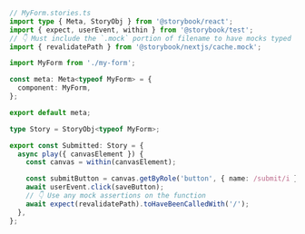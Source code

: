 ```ts
// MyForm.stories.ts
import type { Meta, StoryObj } from '@storybook/react';
import { expect, userEvent, within } from '@storybook/test';
// 👇 Must include the `.mock` portion of filename to have mocks typed correctly
import { revalidatePath } from '@storybook/nextjs/cache.mock';

import MyForm from './my-form';

const meta: Meta<typeof MyForm> = {
  component: MyForm,
};

export default meta;

type Story = StoryObj<typeof MyForm>;

export const Submitted: Story = {
  async play({ canvasElement }) {
    const canvas = within(canvasElement);

    const submitButton = canvas.getByRole('button', { name: /submit/i });
    await userEvent.click(saveButton);
    // 👇 Use any mock assertions on the function
    await expect(revalidatePath).toHaveBeenCalledWith('/');
  },
};
```
